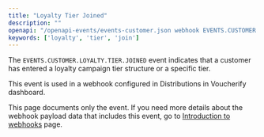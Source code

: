```yaml
---
title: "Loyalty Tier Joined"
description: ""
openapi: "/openapi-events/events-customer.json webhook EVENTS.CUSTOMER.LOYALTY.TIER.JOINED"
keywords: ['loyalty', 'tier', 'join']
---
```


The `EVENTS.CUSTOMER.LOYALTY.TIER.JOINED` event indicates that a customer has entered a loyalty campaign tier structure or a specific tier.

This event is used in a webhook configured in Distributions in Voucherify dashboard.

<Note>This page documents only the event. If you need more details about the webhook payload data that includes this event, go to [Introduction to webhooks](/api-reference/introduction-to-webhooks "Introduction to webhooks v2024-01-01") page.</Note>